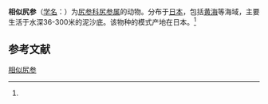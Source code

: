 {{Speciesbox
| name = 相似尻参
| status = 
| status_system = 
| image = 
| genus = Caudina
| species = similis
| authority = (Augustin, 1908)<ref name='id12732'>{{cite web| url =http://www.bioinfo.cn/db05/BjdwSpecies.php?action=view&id=12732| title =相似尻参| work =《中国动物物种编目数据库》| publisher =中国科学院微生物研究所| author =中国科学院动物研究所| accessdate =2009-04-28| archive-date =2016-03-05| archive-url =https://web.archive.org/web/20160305075515/http://www.bioinfo.cn/db05/BjdwSpecies.php?action=view&id=12732| dead-url =yes}}</ref>
}}

'''相似尻参'''（[[学名|学名]]：{{lang|la|''Caudina similis''}}）为[[尻参科|尻参科]][[尻参属|尻参属]]的动物。分布于[[日本|日本]]，包括[[黄海|黄海]]等海域，主要生活于水深36-300米的泥沙底。该物种的模式产地在日本。<ref name='id12732'/>

== 参考文献 ==
{{reflist}}

{{Wikispecies|Caudina similis}}
{{Taxonbar|from=Q1974250}}

[[Category:尻参属|相似尻参]]


{{海参小作品}}